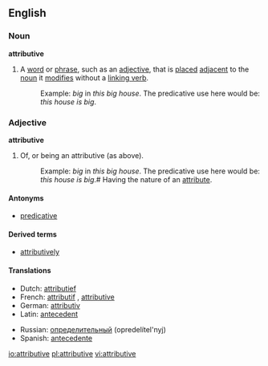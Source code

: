 ==English==

===Noun===
{{wikipedia}}
'''attributive'''
# {{grammar}} A [[word]] or [[phrase]], such as an [[adjective]], that is [[placed]] [[adjacent]] to the [[noun]] it [[modifies]] without a [[linking verb]].
#: Example: ''big'' in ''this big house''. The predicative use here would be: ''this house is big''.

===Adjective===
'''attributive'''
# {{grammar}} Of, or being an attributive (as above).
#: Example: ''big'' in ''this big house''. The predicative use here would be: ''this house is big''.# Having the nature of an [[attribute]].

====Antonyms====
* [[predicative]]

====Derived terms====
* [[attributively]]

====Translations====
{{top}}
*Dutch: [[attributief]]
*French: [[attributif]] {{m}}, [[attributive]] {{f}}
*German: [[attributiv]]
*Latin: [[antecedent]]
{{mid}}
*Russian: [[определительный]] (opredelítel'nyj) {{m}}
*Spanish: [[antecedente]]
{{bottom}}

[[io:attributive]]
[[pl:attributive]]
[[vi:attributive]]